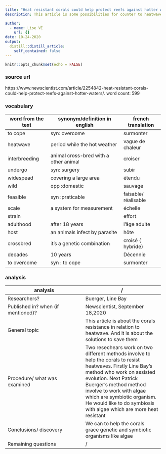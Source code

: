 ```yaml
---
title: "Heat resistant corals could help protect reefs against hotter waters"
description: This article is some possibilities for counter to heatwave among the corals.

author:
  - name: Lise VE
    url: {}
date: 10-24-2020
output:
  distill::distill_article:
    self_contained: false
---
```


```r
knitr::opts_chunk$set(echo = FALSE)
```

### source url 
https://www.newscientist.com/article/2254842-heat-resistant-corals-could-help-protect-reefs-against-hotter-waters/.
word count: 599

### vocabulary
|word from the text|synonym/definition in english|french translation|
| --- | --- | --- |
|to cope|syn: overcome|surmonter|
|heatwave|period while the hot weather|vague de chaleur|
|interbreeding|animal cross-bred with a other animal|croiser|
|undergo|syn: surgery|subir|
|widespead|covering a large area|étendu|
|wild|opp :domestic |sauvage|
|feasible|syn :praticable|faisable/ réalisable|
|scale|a system for measurement|échelle|
|strain|     |effort|
|adulthood|after 18 years|l'âge adulte|
|host|an animals infect by parasite |hôte|
|crossbred|it's a genetic combination|croisé ( hybride)|
|decades|10 years|Décennie|
|to overcome|syn : to cope|surmonter|

### analysis
|analysis|/     |
| --- | --- |
|Researchers?|Buerger, Line Bay|
|Published in? when (if mentioned)?|Newscientist, September 18,2020|
|General topic|This article is about the corals resistance in relation to heatwave. And it is about the solutions to save them|
|Procedure/ what was examined|Two resechears work on two  different methods involve to help the corals to resist heatwaves. Firstly Line Bay’s method who work on assisted evolution. Next Patrick Buerger’s method method involve to work with algae which are symbiotic organism. He would like to do symbiosis with algae which are more heat resistant|
|Conclusions/ discovery|We can to help the corals grace genetic and symbiotic organisms like algae|
|Remaining questions|/|




